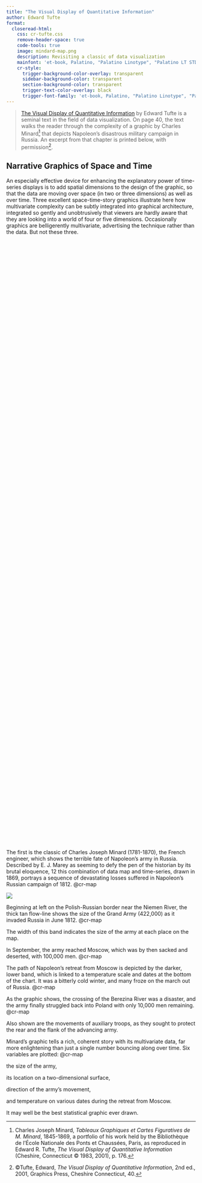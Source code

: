 ```yaml
---
title: "The Visual Display of Quantitative Information"
author: Edward Tufte
format: 
  closeread-html:
    css: cr-tufte.css
    remove-header-space: true
    code-tools: true
    image: mindard-map.png
    description: Revisiting a classic of data visualization
    mainfont: 'et-book, Palatino, "Palatino Linotype", "Palatino LT STD", "Book Antiqua", Georgia, serif'
    cr-style:
      trigger-background-color-overlay: transparent
      sidebar-background-color: transparent
      section-background-color: transparent
      trigger-text-color-overlay: black
      trigger-font-family: 'et-book, Palatino, "Palatino Linotype", "Palatino LT STD", "Book Antiqua", Georgia, serif'
---
```


:::{.epigraph}
> [The Visual Display of Quantitative Information](https://www.edwardtufte.com/tufte/books_vdqi) by Edward Tufte is a seminal text in the field of data visualization. On page 40, the text walks the reader through the complexity of a graphic by Charles Minard[^map] that depicts Napoleon's disastrous military campaign in Russia. An excerpt from that chapter is printed below, with permission[^text].
:::

## Narrative Graphics of Space and Time

An especially effective device for enhancing the explanatory power of time-series displays is to add spatial dimensions to the design of the graphic, so that the data are moving over space (in two or three dimensions) as well as over time. Three excellent space-time-story graphics illustrate here how multivariate complexity can be subtly integrated into graphical architecture, integrated so gently and unobtrusively that viewers are hardly aware that they are looking into a world of four or five dimensions. Occasionally graphics are belligerently multivariate, advertising the technique rather than the data. But not these three.

:::{.cr-section}

:::{style="padding-block: 20svh"}
:::

The first is the classic of Charles Joseph Minard (1781-1870), the French engineer, which shows the terrible fate of Napoleon's army in Russia. Described by E. J. Marey as seeming to defy the pen of the historian by its brutal eloquence, 12 this combination of data map and time-series, drawn in 1869, portrays a sequence of devastating losses suffered in Napoleon's Russian campaign of 1812. @cr-map

:::{#cr-map}
![](minard-large.png)
:::

Beginning at left on the Polish-Russian border near the Niemen River, the thick tan flow-line shows the size of the Grand Army (422,000) as it invaded Russia in June 1812. [@cr-map]{pan-to="70%,-10%" scale-by="2.1"}

The width of this band indicates the size of the army at each place on the map.

In September, the army reached Moscow, which was by then sacked and deserted, with 100,000 men. [@cr-map]{pan-to="-55%,10%" scale-by="1.5"}

The path of Napoleon's retreat from Moscow is depicted by the darker, lower band, which is linked to a temperature scale and dates at the bottom of the chart. It was a bitterly cold winter, and many froze on the march out of Russia. [@cr-map]{pan-to="-25%,10%" scale-by="1.5"}

As the graphic shows, the crossing of the Berezina River was a disaster, and the army finally struggled back into Poland with only 10,000 men remaining. [@cr-map]{pan-to="18%,-15%" scale-by="2.4"}

Also shown are the movements of auxiliary troops, as they sought to protect the rear and the flank of the advancing army.

Minard's graphic tells a rich, coherent story with its multivariate data, far more enlightening than just a single number bouncing along over time. Six variables are plotted: @cr-map

the size of the army,

its location on a two-dimensional surface,

direction of the army's movement,

and temperature on various dates during the retreat from Moscow.

It may well be the best statistical graphic ever drawn.

:::


[^text]: ©Tufte, Edward, *The Visual Display of Quantitative Information*, 2nd ed., 2001, Graphics Press, Cheshire Connecticut, 40. 

[^map]: Charles Joseph Minard, *Tableaux Graphiques et Cartes Figuratives de M. Minard*, 1845-1869, a portfolio of his work held by the Bibliothèque de l’École Nationale des Ponts et Chaussées, Paris, as reproduced in Edward R. Tufte, *The Visual Display of Quantitative Information* (Cheshire, Connecticut © 1983, 2001), p. 176.

